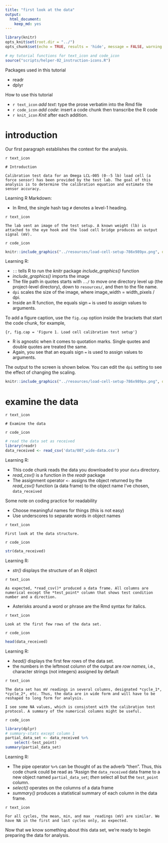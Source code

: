 ```yaml
---
title: "first look at the data"
output:
  html_document:
    keep_md: yes
---
```


```r
library(knitr)
opts_knit$set(root.dir = "../")
opts_chunk$set(echo = TRUE, results = 'hide', message = FALSE, warning = FALSE)
```

```r
# my tutorial functions for text_icon and code_icon
source("scripts/helper-02_instruction-icons.R")
```

Packages used in this tutorial 

- readr 
- dplyr 

How to use this tutorial 

- `r text_icon` *add text*: type the prose verbatim into the Rmd file 
- `r code_icon` *add code*: insert a code chunk then transcribe the R code 
- `r knit_icon` *Knit* after each addition. 


# introduction  

Our first paragraph establishes the context for the analysis.

`r text_icon` 

```
# Introduction

Calibration test data for an Omega LCL-005 (0--5 lb) load cell (a force sensor) has been provided by the test lab. The goal of this analysis is to determine the calibration equation and estimate the sensor accuracy. 
```
Learning R Markdown:

- In Rmd, the single hash tag `#` denotes a level-1 heading. 

`r text_icon`

```
The lab sent an image of the test setup. A known weight (lb) is attached to the eye hook and the load cell bridge produces an output signal (mV).
```

`r code_icon`

```r
knitr::include_graphics("../resources/load-cell-setup-786x989px.png", dpi = 200)
```

Learning R:

- `::` tells R to run the *knitr* package  *include_graphics()* function  
- *include_graphics()* imports the image 
- The file path in quotes starts with `../` to move one directory level up (the project-level directory), down to `resources/`, and then to the file name.
- `dpi` scales the size of the image, where image\_width = width\_pixels / dpi. 
- Inside an R function, the equals sign `=`  is used to assign values to arguments. 

To add a figure caption, use the `fig.cap` option inside the brackets that start the code chunk, for example, 

<pre><code>{r, fig.cap = 'Figure 1. Load cell calibration test setup'}
</code></pre>

- R is agnostic when it comes to quotation marks. Single quotes and double quotes are treated the same. 
- Again, you see that an equals sign `=`  is used to assign values to arguments. 

The output to the screen is shown below. You can edit the `dpi` setting to see the effect of changing the scaling. 




```r
knitr::include_graphics("../resources/load-cell-setup-786x989px.png", dpi = 200)
```


# examine the data 

`r text_icon` 

```
# Examine the data 
```

 `r code_icon` 
 
```r
# read the data set as received
library(readr)
data_received <- read_csv('data/007_wide-data.csv')
```

Learning R:

- This code chunk reads the data you downloaded to your `data` directory. 
- *read_csv()* is a function in the *readr* package
- The assignment operator `<-` assigns the object returned by the *read_csv()* function (a data frame) to the object name I've chosen, `data_received`

Some note on coding practice for readability

- Choose meaningful names for things (this is not easy)
- Use underscores to separate words in object names



`r text_icon`  

```
First look at the data structure.
```

`r code_icon` 

```r
str(data_received)
```

Learning R: 

- *str()* displays the structure of an R object 

`r text_icon` 

```
As expected, *read_csv()* produced a data frame. All columns are numerical except the *test_point* column that shows test condition number and a direction.
```
- Asterisks around a word or phrase are the Rmd syntax for italics.

`r text_icon`  

```
Look at the first few rows of the data set. 
```

`r code_icon` 

```r
head(data_received)
```

Learning R:
 
- *head()* displays the first few rows of the data set. 
- the numbers in the leftmost column of the output are *row names*, i.e.,  character strings (not integers) assigned by default


`r text_icon` 

```
The data set has mV readings in several columns, designated *cycle_1*, *cycle_2*, etc. Thus, the data are in wide form and will have to be reshaped to long form for analysis. 

I see some NA values, which is consistent with the calibration test protocol. A summary of the numerical columns might be useful.
```

`r code_icon`  

```r
library(dplyr)
# summary-stats except column 1
partial_data_set <- data_received %>%
	select(-test_point)
summary(partial_data_set)
```

Learning R:

- The pipe operator `%>%` can be thought of as the adverb "then". Thus, this code chunk could be read as "Assign the `data_received` data frame to a new object named `partial_data_set`; *then* select all but the `test_point` column.  
- *select()* operates on the columns of a data frame 
- *summary()* produces a statistical summary of each column in the data frame. 
 
`r text_icon`
 
```
For all cycles, the mean, min, and max  readings (mV) are similar. We have NA in the first and last cycles only, as expected.  
```

Now that we know something about this data set, we're ready to begin preparing the data for analysis. 





<br><br><br>
